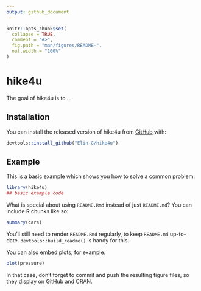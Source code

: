 ```yaml
---
output: github_document
---
```


<!-- README.md is generated from README.Rmd. Please edit that file -->

```r
knitr::opts_chunk$set(
  collapse = TRUE,
  comment = "#>",
  fig.path = "man/figures/README-",
  out.width = "100%"
)
```

# hike4u

<!-- badges: start -->
<!-- badges: end -->

The goal of hike4u is to ...

## Installation

You can install the released version of hike4u from [GitHub](https://github.com) with:

``` r
devtools::install_github("Elin-G/hike4u")
```

## Example

This is a basic example which shows you how to solve a common problem:

```r
library(hike4u)
## basic example code
```

What is special about using `README.Rmd` instead of just `README.md`? You can include R chunks like so:

```r
summary(cars)
```

You'll still need to render `README.Rmd` regularly, to keep `README.md` up-to-date. `devtools::build_readme()` is handy for this.

You can also embed plots, for example:

```r
plot(pressure)
```

In that case, don't forget to commit and push the resulting figure files, so they display on GitHub and CRAN.
